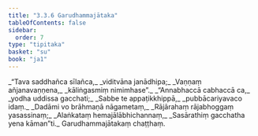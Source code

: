 ```yaml
---
title: "3.3.6 Garudhammajātaka"
tableOfContents: false
sidebar:
  order: 7
type: "tipitaka"
basket: "su"
book: "ja1"
---
```



<DynamicBreadcrumb />

<Division number="76" book="ja1" bookNo="22" page="211">

<Paragraph number="774" type="verses" book="ja1">
_“Tava saddhañca sīlañca,_  
_viditvāna janādhipa;_  
_Vaṇṇaṃ añjanavaṇṇena,_  
_kāliṅgasmiṃ nimimhase”._  

</Paragraph>

</Division>
<Division number="77" book="ja1" bookNo="22" page="211">

<Paragraph number="775" type="verses" book="ja1">
_“Annabhaccā cabhaccā ca,_  
_yodha uddissa gacchati;_  
_Sabbe te appaṭikkhippā,_  
_pubbācariyavaco idaṃ._  

</Paragraph>

</Division>
<Division number="78" book="ja1" bookNo="22" page="211">

<Paragraph number="776" type="verses" book="ja1">
_Dadāmi vo brāhmaṇā nāgametaṃ,_  
_Rājārahaṃ rājabhoggaṃ yasassinaṃ;_  
_Alaṅkataṃ hemajālābhichannaṃ,_  
_Sasārathiṃ gacchatha yena kāman”ti._  


</Paragraph>
</Division>

<Paragraph number="777" type="center" book="ja1">
Garudhammajātakaṃ chaṭṭhaṃ.
</Paragraph>